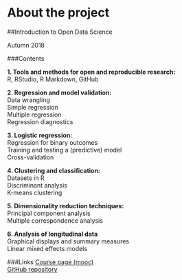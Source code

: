 
# About the project


##Introduction to Open Data Science

Autumn 2018  

###Contents

**1. Tools and methods for open and reproducible research:**  
R, RStudio, R Markdown, GitHub  

**2. Regression and model validation:**  
Data wrangling  
Simple regression  
Multiple regression  
Regression diagnostics  

**3. Logistic regression:**  
Regression for binary outcomes   
Training and testing a (predictive) model  
Cross-validation  

**4. Clustering and classification:**  
Datasets in R  
Discriminant analysis  
K-means clustering  

**5. Dimensionality reduction techniques:**  
Principal component analysis  
Multiple correspondence analysis  

**6. Analysis of longitudinal data**  
Graphical displays and summary measures  
Linear mixed effects models  

###Links
[Course page (mooc)](https://mooc.helsinki.fi/course/view.php?id=158#section-0)  
[GitHub repository](https://github.com/pioks/IODS-project)  